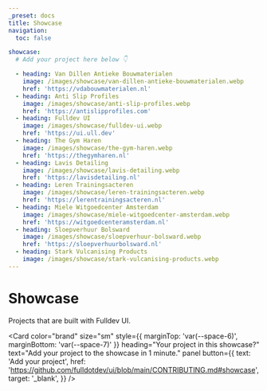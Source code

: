 ```yaml
---
_preset: docs
title: Showcase
navigation:
  toc: false

showcase:
  # Add your project here below 👇

  - heading: Van Dillen Antieke Bouwmaterialen
    image: /images/showcase/van-dillen-antieke-bouwmaterialen.webp
    href: 'https://vdabouwmaterialen.nl'
  - heading: Anti Slip Profiles
    image: /images/showcase/anti-slip-profiles.webp
    href: 'https://antislipprofiles.com'
  - heading: Fulldev UI
    image: /images/showcase/fulldev-ui.webp
    href: 'https://ui.ull.dev'
  - heading: The Gym Haren
    image: /images/showcase/the-gym-haren.webp
    href: 'https://thegymharen.nl'
  - heading: Lavis Detailing
    image: /images/showcase/lavis-detailing.webp
    href: 'https://lavisdetailing.nl'
  - heading: Leren Trainingsacteren
    image: /images/showcase/leren-trainingsacteren.webp
    href: 'https://lerentrainingsacteren.nl'
  - heading: Miele Witgoedcenter Amsterdam
    image: /images/showcase/miele-witgoedcenter-amsterdam.webp
    href: 'https://witgoedcenteramsterdam.nl'
  - heading: Sloepverhuur Bolsward
    image: /images/showcase/sloepverhuur-bolsward.webp
    href: 'https://sloepverhuurbolsward.nl'
  - heading: Stark Vulcanising Products
    image: /images/showcase/stark-vulcanising-products.webp
---
```



# Showcase

Projects that are built with Fulldev UI.

<Card
  color="brand"
  size="sm"
  style={{ marginTop: 'var(--space-6)', marginBottom: 'var(--space-7)' }}
  heading="Your project in this showcase?"
  text="Add your project to the showcase in 1 minute."
  panel
  button={{
    text: 'Add your project',
    href: 'https://github.com/fulldotdev/ui/blob/main/CONTRIBUTING.md#showcase',
    target: '_blank',
  }}
/>

<Cards cards={frontmatter.showcase} />
